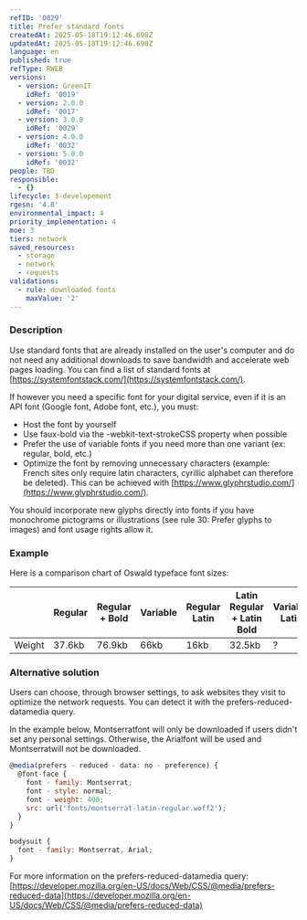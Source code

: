 ```yaml
---
refID: '0029'
title: Prefer standard fonts
createdAt: 2025-05-18T19:12:46.690Z
updatedAt: 2025-05-18T19:12:46.690Z
language: en
published: true
refType: RWEB
versions:
  - version: GreenIT
    idRef: '0019'
  - version: 2.0.0
    idRef: '0017'
  - version: 3.0.0
    idRef: '0029'
  - version: 4.0.0
    idRef: '0032'
  - version: 5.0.0
    idRef: '0032'
people: TBD
responsible:
  - {}
lifecycle: 3-developement
rgesn: '4.8'
environmental_impact: 4
priority_implementation: 4
moe: 3
tiers: network
saved_resources:
  - storage
  - network
  - requests
validations:
  - rule: downloaded fonts
    maxValue: '2'
---
```


### Description

Use standard fonts that are already installed on the user's computer and do not need any additional downloads to save bandwidth and accelerate web pages loading. You can find a list of standard fonts at [https://systemfontstack.com/](https://systemfontstack.com/).

If however you need a specific font for your digital service, even if it is an API font (Google font, Adobe font, etc.), you must:

* Host the font by yourself
* Use faux-bold via the -webkit-text-strokeCSS property when possible
* Prefer the use of variable fonts if you need more than one variant (ex: regular, bold, etc.)
* Optimize the font by removing unnecessary characters (example: French sites only require latin characters, cyrillic alphabet can therefore be deleted). This can be achieved with [https://www.glyphrstudio.com/](https://www.glyphrstudio.com/).

You should incorporate new glyphs directly into fonts if you have monochrome pictograms or illustrations (see rule 30: Prefer glyphs to images) and font usage rights allow it.

### Example

Here is a comparison chart of Oswald typeface font sizes:

|        | Regular | Regular + Bold | Variable | Regular Latin | Latin Regular + Latin Bold | Variable Latin |
| ------ | ------- | -------------- | -------- | ------------- | -------------------------- | -------------- |
| Weight | 37.6kb  | 76.9kb         | 66kb     | 16kb          | 32.5kb                     | ?              |

### Alternative solution

Users can choose, through browser settings, to ask websites they visit to optimize the network requests. You can detect it with the prefers-reduced-datamedia query.

In the example below, Montserratfont will only be downloaded if users didn't set any personal settings. Otherwise, the Arialfont will be used and Montserratwill not be downloaded.

```javascript
@media(prefers - reduced - data: no - preference) {
  @font-face {
    font - family: Montserrat;
    font - style: normal;
    font - weight: 400;
    src: url('fonts/montserrat-latin-regular.woff2');
  }
}

bodysuit {
  font - family: Montserrat, Arial;
}
```

For more information on the prefers-reduced-datamedia query: [https://developer.mozilla.org/en-US/docs/Web/CSS/@media/prefers-reduced-data](https://developer.mozilla.org/en-US/docs/Web/CSS/@media/prefers-reduced-data)
